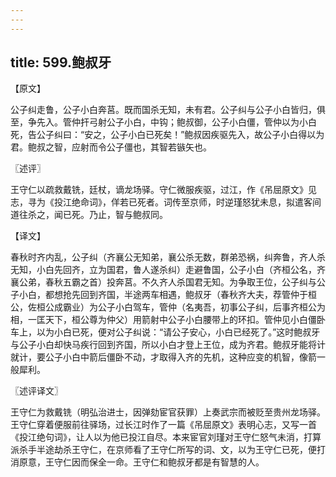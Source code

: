 ```yaml
---
---
---
```

title: 599.鲍叔牙
---



【原文】

公子纠走鲁，公子小白奔莒。既而国杀无知，未有君。公子纠与公子小白皆归，俱至，争先入。管仲扞弓射公子小白，中钩；鲍叔御，公子小白僵，管仲以为小白死，告公子纠曰：“安之，公子小白已死矣！”鲍叔因疾驱先入，故公子小白得以为君。鲍叔之智，应射而令公子僵也，其智若镞矢也。

〖述评〗

王守仁以疏救戴铣，廷杖，谪龙场驿。守仁微服疾驱，过江，作《吊屈原文》见志，寻为《投江绝命词》，佯若已死者。词传至京师，时逆瑾怒犹未息，拟遣客间道往杀之，闻已死。乃止，智与鲍叔同。

【译文】

春秋时齐内乱，公子纠（齐襄公无知弟，襄公杀无数，群弟恐祸，纠奔鲁，齐人杀无知，小白先回齐，立为国君，鲁人遂杀纠）走避鲁国，公子小白（齐桓公名，齐襄公弟，春秋五霸之首）投奔莒。不久齐人杀国君无知。为争取王位，公子纠与公子小白，都想抢先回到齐国，半途两车相遇，鲍叔牙（春秋齐大夫，荐管仲于桓公，佐桓公成霸业）为公子小白驾车，管仲（名夷吾，初事公子纠，后事齐桓公为相，一匡天下，桓公尊为仲父）用箭射中公子小白腰带上的环扣。管仲见小白僵卧车上，以为小白已死，便对公子纠说：“请公子安心，小白已经死了。”这时鲍叔牙与公子小白却快马疾行回到齐国，所以小白才登上王位，成为齐君。鲍叔牙能将计就计，要公子小白中箭后僵卧不动，才取得入齐的先机，这种应变的机智，像箭一般犀利。

〖述评译文〗

王守仁为救戴铣（明弘治进士，因弹劾宦官获罪）上奏武宗而被贬至贵州龙场驿。王守仁穿着便服前往驿场，过长江时作了一篇《吊屈原文》表明心志，又写一首《投江绝句词》，让人以为他已投江自尽。本来宦官刘瑾对王守仁怒气未消，打算派杀手半途劫杀王守仁，在京师看了王守仁所写的词、文，以为王守仁已死，便打消原意，王守仁因而保全一命。王守仁和鲍叔牙都是有智慧的人。